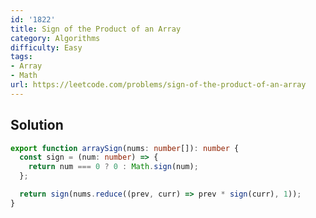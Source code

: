 ```yaml
---
id: '1822'
title: Sign of the Product of an Array
category: Algorithms
difficulty: Easy
tags:
- Array
- Math
url: https://leetcode.com/problems/sign-of-the-product-of-an-array
---
```


## Solution

```typescript filename="solution.ts" copy
export function arraySign(nums: number[]): number {
  const sign = (num: number) => {
    return num === 0 ? 0 : Math.sign(num);
  };

  return sign(nums.reduce((prev, curr) => prev * sign(curr), 1));
}
```

